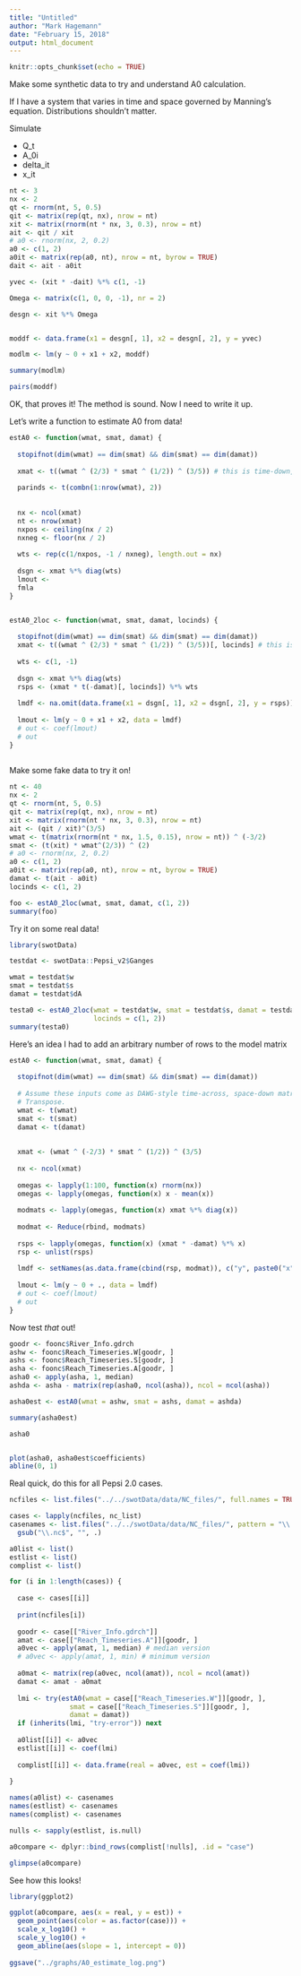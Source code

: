 ```yaml
---
title: "Untitled"
author: "Mark Hagemann"
date: "February 15, 2018"
output: html_document
---
```


```r
knitr::opts_chunk$set(echo = TRUE)
```

Make some synthetic data to try and understand A0 calculation. 

If I have a system that varies in time and space governed by Manning's equation. Distributions shouldn't matter. 

Simulate

- Q_t
- A_0i
- delta_it
- x_it


```r
nt <- 3
nx <- 2
qt <- rnorm(nt, 5, 0.5)
qit <- matrix(rep(qt, nx), nrow = nt)
xit <- matrix(rnorm(nt * nx, 3, 0.3), nrow = nt)
ait <- qit / xit
# a0 <- rnorm(nx, 2, 0.2)
a0 <- c(1, 2)
a0it <- matrix(rep(a0, nt), nrow = nt, byrow = TRUE)
dait <- ait - a0it

yvec <- (xit * -dait) %*% c(1, -1)

Omega <- matrix(c(1, 0, 0, -1), nr = 2)

desgn <- xit %*% Omega


moddf <- data.frame(x1 = desgn[, 1], x2 = desgn[, 2], y = yvec)

modlm <- lm(y ~ 0 + x1 + x2, moddf)

summary(modlm)

pairs(moddf)
```

OK, that proves it! The method is sound. Now I need to write it up. 


Let's write a function to estimate A0 from data!


```r

estA0 <- function(wmat, smat, damat) {
  
  stopifnot(dim(wmat) == dim(smat) && dim(smat) == dim(damat))
  
  xmat <- t((wmat ^ (2/3) * smat ^ (1/2)) ^ (3/5)) # this is time-down, space-across.
  
  parinds <- t(combn(1:nrow(wmat), 2))
  
  
  nx <- ncol(xmat)
  nt <- nrow(xmat)
  nxpos <- ceiling(nx / 2)
  nxneg <- floor(nx / 2)
  
  wts <- rep(c(1/nxpos, -1 / nxneg), length.out = nx)
  
  dsgn <- xmat %*% diag(wts)
  lmout <- 
  fmla
}


estA0_2loc <- function(wmat, smat, damat, locinds) {
  
  stopifnot(dim(wmat) == dim(smat) && dim(smat) == dim(damat))
  xmat <- t((wmat ^ (2/3) * smat ^ (1/2)) ^ (3/5))[, locinds] # this is time-down, space-across.
  
  wts <- c(1, -1)
  
  dsgn <- xmat %*% diag(wts)
  rsps <- (xmat * t(-damat)[, locinds]) %*% wts 
  
  lmdf <- na.omit(data.frame(x1 = dsgn[, 1], x2 = dsgn[, 2], y = rsps))
  
  lmout <- lm(y ~ 0 + x1 + x2, data = lmdf)
  # out <- coef(lmout)
  # out
}
  

```

Make some fake data to try it on!

```r
nt <- 40
nx <- 2
qt <- rnorm(nt, 5, 0.5)
qit <- matrix(rep(qt, nx), nrow = nt)
xit <- matrix(rnorm(nt * nx, 3, 0.3), nrow = nt)
ait <- (qit / xit)^(3/5)
wmat <- t(matrix(rnorm(nt * nx, 1.5, 0.15), nrow = nt)) ^ (-3/2)
smat <- (t(xit) * wmat^(2/3)) ^ (2)
# a0 <- rnorm(nx, 2, 0.2)
a0 <- c(1, 2)
a0it <- matrix(rep(a0, nt), nrow = nt, byrow = TRUE)
damat <- t(ait - a0it)
locinds <- c(1, 2)

foo <- estA0_2loc(wmat, smat, damat, c(1, 2))
summary(foo)
```


Try it on some real data!

```r

library(swotData)

testdat <- swotData::Pepsi_v2$Ganges

wmat = testdat$w
smat = testdat$s 
damat = testdat$dA

testa0 <- estA0_2loc(wmat = testdat$w, smat = testdat$s, damat = testdat$dA, 
                     locinds = c(1, 2))
summary(testa0)
```



Here's an idea I had to add an arbitrary number of rows to the model matrix

```r
estA0 <- function(wmat, smat, damat) {
  
  stopifnot(dim(wmat) == dim(smat) && dim(smat) == dim(damat))
  
  # Assume these inputs come as DAWG-style time-across, space-down matrices. 
  # Transpose.
  wmat <- t(wmat)
  smat <- t(smat)
  damat <- t(damat)
  
  
  xmat <- (wmat ^ (-2/3) * smat ^ (1/2)) ^ (3/5)
  
  nx <- ncol(xmat)
  
  omegas <- lapply(1:100, function(x) rnorm(nx))
  omegas <- lapply(omegas, function(x) x - mean(x))
  
  modmats <- lapply(omegas, function(x) xmat %*% diag(x))
  
  modmat <- Reduce(rbind, modmats)
  
  rsps <- lapply(omegas, function(x) (xmat * -damat) %*% x) 
  rsp <- unlist(rsps)
  
  lmdf <- setNames(as.data.frame(cbind(rsp, modmat)), c("y", paste0("x", 1:nx)))
  
  lmout <- lm(y ~ 0 + ., data = lmdf)
  # out <- coef(lmout)
  # out
}
```

Now test *that* out!

```r

goodr <- foonc$River_Info.gdrch
ashw <- foonc$Reach_Timeseries.W[goodr, ]
ashs <- foonc$Reach_Timeseries.S[goodr, ]
asha <- foonc$Reach_Timeseries.A[goodr, ]
asha0 <- apply(asha, 1, median)
ashda <- asha - matrix(rep(asha0, ncol(asha)), ncol = ncol(asha))

asha0est <- estA0(wmat = ashw, smat = ashs, damat = ashda)

summary(asha0est)

asha0


plot(asha0, asha0est$coefficients)
abline(0, 1)
```


Real quick, do this for all Pepsi 2.0 cases. 

```r
ncfiles <- list.files("../../swotData/data/NC_files/", full.names = TRUE, pattern = "\\.nc$")

cases <- lapply(ncfiles, nc_list)
casenames <- list.files("../../swotData/data/NC_files/", pattern = "\\.nc$") %>% 
  gsub("\\.nc$", "", .)

a0list <- list()
estlist <- list()
complist <- list()

for (i in 1:length(cases)) {
  
  case <- cases[[i]]
  
  print(ncfiles[i])
  
  goodr <- case[["River_Info.gdrch"]]
  amat <- case[["Reach_Timeseries.A"]][goodr, ]
  a0vec <- apply(amat, 1, median) # median version
  # a0vec <- apply(amat, 1, min) # minimum version
  
  a0mat <- matrix(rep(a0vec, ncol(amat)), ncol = ncol(amat))
  damat <- amat - a0mat
  
  lmi <- try(estA0(wmat = case[["Reach_Timeseries.W"]][goodr, ],
               smat = case[["Reach_Timeseries.S"]][goodr, ],
               damat = damat))
  if (inherits(lmi, "try-error")) next
  
  a0list[[i]] <- a0vec
  estlist[[i]] <- coef(lmi)
  
  complist[[i]] <- data.frame(real = a0vec, est = coef(lmi))
  
}

names(a0list) <- casenames
names(estlist) <- casenames
names(complist) <- casenames

nulls <- sapply(estlist, is.null)

a0compare <- dplyr::bind_rows(complist[!nulls], .id = "case")

glimpse(a0compare)
```


See how this looks!

```r
library(ggplot2)

ggplot(a0compare, aes(x = real, y = est)) + 
  geom_point(aes(color = as.factor(case))) + 
  scale_x_log10() +
  scale_y_log10() +
  geom_abline(aes(slope = 1, intercept = 0))
  
ggsave("../graphs/A0_estimate_log.png")
```



